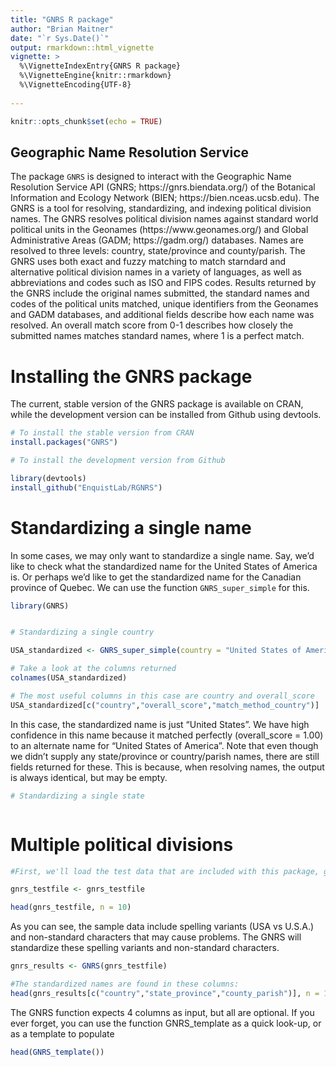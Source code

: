 ```yaml
---
title: "GNRS R package"
author: "Brian Maitner"
date: "`r Sys.Date()`"
output: rmarkdown::html_vignette
vignette: >
  %\VignetteIndexEntry{GNRS R package}
  %\VignetteEngine{knitr::rmarkdown}
  %\VignetteEncoding{UTF-8}
  
---
```



```r
knitr::opts_chunk$set(echo = TRUE)
```

## Geographic Name Resolution Service

The package `GNRS` is designed to interact with the Geographic Name Resolution Service API (GNRS; https://gnrs.biendata.org/) of the Botanical Information and Ecology Network (BIEN; https://bien.nceas.ucsb.edu). The GNRS is a tool for resolving, standardizing, and indexing political division names. The GNRS resolves political division names against standard world political units in the Geonames (https://www.geonames.org/) and Global Administrative Areas (GADM; https://gadm.org/) databases. Names are resolved to three levels: country, state/province and county/parish. The GNRS uses both exact and fuzzy matching to match starndard and alternative political division names in a variety of languages, as well as abbreviations and codes such as ISO and FIPS codes. Results returned by the GNRS include the original names submitted, the standard names and codes of the political units matched, unique identifiers from the Geonames and GADM databases, and additional fields describe how each name was resolved. An overall match score from 0-1 describes how closely the submitted names matches standard names, where 1 is a perfect match.


# Installing the GNRS package
The current, stable version of the GNRS package is available on CRAN, while the development version can be installed from Github using devtools.  

```r

# To install the stable version from CRAN
install.packages("GNRS")

# To install the development version from Github

library(devtools)
install_github("EnquistLab/RGNRS")


```

# Standardizing a single name

In some cases, we may only want to standardize a single name.  Say, we'd like to check what the standardized name for the United States of America is.  Or perhaps we'd like to get the standardized name for the Canadian province of Quebec.  We can use the function `GNRS_super_simple` for this.

```r

library(GNRS)


# Standardizing a single country

USA_standardized <- GNRS_super_simple(country = "United States of America")

# Take a look at the columns returned
colnames(USA_standardized)

# The most useful columns in this case are country and overall_score
USA_standardized[c("country","overall_score","match_method_country")]

```

In this case, the standardized name is just "United States".  We have high confidence in this name because it matched perfectly (overall_score = 1.00) to an alternate name for "United States of America".  Note that even though we didn't supply any state/province or country/parish names, there are still fields returned for these.  This is because, when resolving names, the output is always identical, but may be empty.


```r

# Standardizing a single state



```
# Multiple political divisions

```r

#First, we'll load the test data that are included with this package, gnrs_testfile

gnrs_testfile <- gnrs_testfile

head(gnrs_testfile, n = 10)
```

As you can see, the sample data include spelling variants (USA vs U.S.A.) and non-standard characters that may cause problems.  The GNRS will standardize these spelling variants and non-standard characters.


```r

gnrs_results <- GNRS(gnrs_testfile)

#The standardized names are found in these columns:
head(gnrs_results[c("country","state_province","county_parish")], n = 10)

```


The GNRS function expects 4 columns as input, but all are optional. If you ever forget, you can use the function GNRS_template as a quick look-up, or as a template to populate

```r


head(GNRS_template())


```

